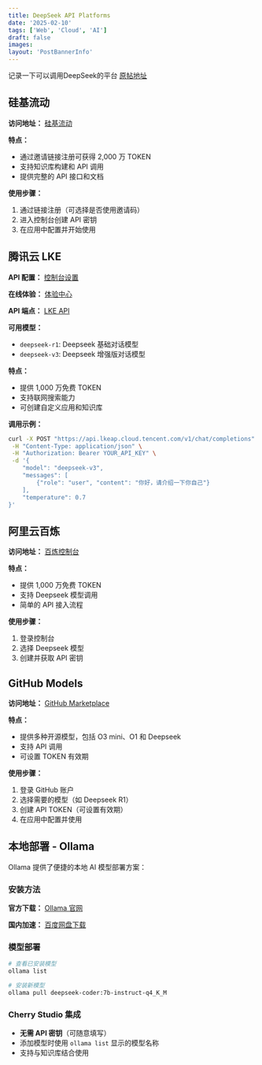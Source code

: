 ```yaml
---
title: DeepSeek API Platforms
date: '2025-02-10'
tags: ['Web', 'Cloud', 'AI']
draft: false
images:
layout: 'PostBannerInfo'
---
```


记录一下可以调用DeepSeek的平台
[原帖地址](https://www.laogou717.com/geek/DeepseekAPI)

## 硅基流动

**访问地址：** [硅基流动](https://cloud.siliconflow.cn/i/Oj0qFpgb)

**特点：**

- 通过邀请链接注册可获得 2,000 万 TOKEN
- 支持知识库构建和 API 调用
- 提供完整的 API 接口和文档

**使用步骤：**

1. 通过链接注册（可选择是否使用邀请码）
2. 进入控制台创建 API 密钥
3. 在应用中配置并开始使用

## 腾讯云 LKE

**API 配置：** [控制台设置](https://console.cloud.tencent.com/lkeap/settings)

**在线体验：** [体验中心](https://console.cloud.tencent.com/lkeap/experience)

**API 端点：** [LKE API](https://api.lkeap.cloud.tencent.com)

**可用模型：**

- `deepseek-r1`: Deepseek 基础对话模型
- `deepseek-v3`: Deepseek 增强版对话模型

**特点：**

- 提供 1,000 万免费 TOKEN
- 支持联网搜索能力
- 可创建自定义应用和知识库

**调用示例：**

```sh
curl -X POST "https://api.lkeap.cloud.tencent.com/v1/chat/completions" \
 -H "Content-Type: application/json" \
 -H "Authorization: Bearer YOUR_API_KEY" \
 -d '{
    "model": "deepseek-v3",
    "messages": [
        {"role": "user", "content": "你好，请介绍一下你自己"}
    ],
    "temperature": 0.7
}'
```

## 阿里云百炼

**访问地址：** [百炼控制台](https://bailian.console.aliyun.com/#/home)

**特点：**

- 提供 1,000 万免费 TOKEN
- 支持 Deepseek 模型调用
- 简单的 API 接入流程

**使用步骤：**

1. 登录控制台
2. 选择 Deepseek 模型
3. 创建并获取 API 密钥

## GitHub Models

**访问地址：** [GitHub Marketplace](https://github.com/marketplace?type=models)

**特点：**

- 提供多种开源模型，包括 O3 mini、O1 和 Deepseek
- 支持 API 调用
- 可设置 TOKEN 有效期

**使用步骤：**

1. 登录 GitHub 账户
2. 选择需要的模型（如 Deepseek R1）
3. 创建 API TOKEN（可设置有效期）
4. 在应用中配置并使用

## 本地部署 - Ollama

Ollama 提供了便捷的本地 AI 模型部署方案：

### 安装方法

**官方下载：** [Ollama 官网](https://ollama.com/)

**国内加速：** [百度网盘下载](https://pan.baidu.com/)

### 模型部署

```sh
# 查看已安装模型
ollama list

# 安装新模型
ollama pull deepseek-coder:7b-instruct-q4_K_M
```

### Cherry Studio 集成

- **无需 API 密钥**（可随意填写）
- 添加模型时使用 `ollama list` 显示的模型名称
- 支持与知识库结合使用
